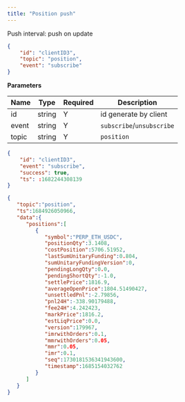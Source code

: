 ```yaml
---
title: "Position push"
---
```


Push interval: push on update

```json
{
    "id": "clientID3",
    "topic": "position",
    "event": "subscribe"
}
```

**Parameters**

| Name   | Type   | Required | Description                              |
| ------ | ------ | -------- | ---------------------------------------- |
| id     | string | Y        | id generate by client                    |
| event  | string | Y        | `subscribe`/`unsubscribe`                |
| topic  | string | Y        | `position`            |

<RequestExample>

```json Response
{
    "id": "clientID3",
    "event": "subscribe",
    "success": true,
    "ts": :1682244308139
}
```
</RequestExample>

<ResponseExample>

```json Subscribed Message
{
   "topic":"position",
   "ts":1684926050966,
   "data":{
      "positions":[
         {
            "symbol":"PERP_ETH_USDC",
            "positionQty":3.1408,
            "costPosition":5706.51952,
            "lastSumUnitaryFunding":0.804,
            "sumUnitaryFundingVersion":0,
            "pendingLongQty":0.0,
            "pendingShortQty":-1.0,
            "settlePrice":1816.9,
            "averageOpenPrice":1804.51490427,
            "unsettledPnl":-2.79856,
            "pnl24H":-338.90179488,
            "fee24H":4.242423,
            "markPrice":1816.2,
            "estLiqPrice":0.0,
            "version":179967,
            "imrwithOrders":0.1,
            "mmrwithOrders":0.05,
            "mmr":0.05,
            "imr":0.1,
            "seq":1730181536341943600,
            "timestamp":1685154032762
         }
      ]
   }
}
```
</ResponseExample>